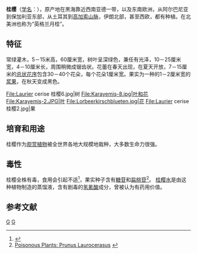 {{不是|月桂}}
{{Speciesbox 
| genus = Prunus
| species = laurocerasus 
| authority = [[卡尔·林奈|L.]]
| image = Prunus laurocerasus - Köhler–s Medizinal-Pflanzen-249.jpg
| image_caption = 《[[科勒藥用植物|科勒藥用植物]]》(1897), <br>''Prunus Lauro-cerasus''
| synonyms = ''Laurocerasus officinalis'' [[Roem.|Roem.]]
}}
'''桂樱'''（[[学名|学名]]：''{{lang|la|Prunus laurocerasus}}''），原产地在黑海靠近西南亚德一带，以及东南欧洲，从阿尔巴尼亚到保加利亚东部，从土耳其到[[高加索山脉|高加索山脉]]，伊朗北部，甚至西欧，都有种植。在北美洲也称为“英格兰月桂”。

==特征==
常绿灌木，5－15米高，60厘米宽，树叶呈深绿色，兼任有光泽，10－25厘米宽，4－10厘米长，周围稍微成锯齿状。花蕾在春天出现，在夏天开放，7－15厘米的[[总状花序|总状花序]]包含30－40个花朵，每个花朵1厘米宽。果实为一种的1－2厘米宽的[[浆果|浆果]]，在秋天变成黑色。
<gallery>
File:Laurier cerise 桂樱6.jpg|树
File:Karayemiş-8.jpg|叶和花
File:Karayemiş-2.JPG|叶
File:Lorbeerkirschblueten.jpg|花
File:Laurier cerise 桂樱2.jpg|果
</gallery>

==培育和用途==
桂樱作为[[观赏植物|观赏植物]]被全世界各地大规模地栽种，大多数生命力很强。

== 毒性 ==
桂樱全株有毒，食用会引起不适<ref>{{cite book|title=RHS A-Z encyclopedia of garden plants|url=https://archive.org/details/azencyclopediaof0000unse|year=2008|publisher=Dorling Kindersley|location=United Kingdom|isbn=1405332964|pages=1136}}</ref>，果实种子含有[[糖苷|糖苷]]和[[扁桃苷|扁桃苷]]<ref name=Toxicology>[http://www.ces.ncsu.edu/depts/hort/consumer/poison/Prunula.htm Poisonous Plants: Prunus Laurocerasus] {{Wayback|url=http://www.ces.ncsu.edu/depts/hort/consumer/poison/Prunula.htm |date=20070419215227 }}</ref>。
[[桂樱水|桂樱水]]是由这种植物制造的蒸馏液，含有剧毒的[[氰化氢|氢氰酸]]成分，曾被认为有药用价值。

==参考文献==
{{Commons|Prunus laurocerasus}}
{{reflist|2}}
{{Taxonbar|from=Q157508}}

[[Category:李属|G]]
[[Category:卡尔·林奈命名的生物分类|G]]